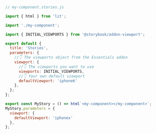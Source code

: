 ```js
// my-component.stories.js

import { html } from 'lit';

import './my-component';

import { INITIAL_VIEWPORTS } from '@storybook/addon-viewport';

export default {
  title: 'Stories',
  parameters: {
    //👇 The viewports object from the Essentials addon
    viewport: {
      //👇 The viewports you want to use
      viewports: INITIAL_VIEWPORTS,
      //👇 Your own default viewport
      defaultViewport: 'iphone6'
    },
  };
};

export const MyStory = () => html`<my-component></my-component>`;
MyStory.parameters = {
  viewport: {
    defaultViewport: 'iphonex'
  },
};
```
